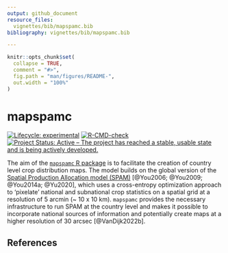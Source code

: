 ```yaml
---
output: github_document
resource_files:
  vignettes/bib/mapspamc.bib
bibliography: vignettes/bib/mapspamc.bib

---
```


<!-- README.md is generated from README.Rmd. Please edit that file -->

```r
knitr::opts_chunk$set(
  collapse = TRUE,
  comment = "#>",
  fig.path = "man/figures/README-",
  out.width = "100%"
)
```
# mapspamc


<!-- badges: start -->
[![Lifecycle: experimental](https://img.shields.io/badge/lifecycle-experimental-orange.svg)](https://www.tidyverse.org/lifecycle/#experimental)
[![R-CMD-check](https://github.com/michielvandijk/mapspamc/workflows/R-CMD-check/badge.svg)](https://github.com/michielvandijk/mapspamc/actions)
[![Project Status: Active – The project has reached a stable, usable state and is being actively developed.](https://www.repostatus.org/badges/latest/active.svg)](https://www.repostatus.org/#active)
<!-- badges: end -->

The aim of the [`mapspamc` R package](https://github.com/michielvandijk/mapspamc) is to facilitate the creation of country level crop distribution maps. The model builds on the global version of the [Spatial Production Allocation model (SPAM)](www.mapspam.info) [@You2006; @You2009; @You2014a; @Yu2020], which uses a cross-entropy optimization approach to 'pixelate' national and subnational crop statistics on a spatial grid at a resolution of 5 arcmin (~ 10 x 10 km). `mapspamc` provides the necessary infrastructure to run SPAM at the country level and makes it possible to incorporate national sources of information and potentially create maps at a higher resolution of 30 arcsec [@VanDijk2022b]. 

## References
